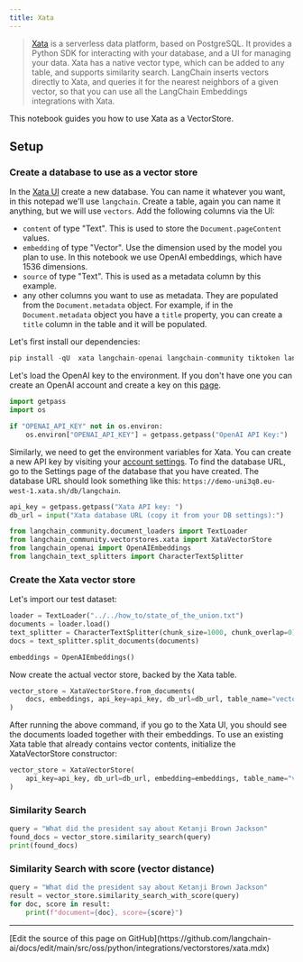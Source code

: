 ```yaml
---
title: Xata
---
```


> [Xata](https://xata.io) is a serverless data platform, based on PostgreSQL. It provides a Python SDK for interacting with your database, and a UI for managing your data.
> Xata has a native vector type, which can be added to any table, and supports similarity search. LangChain inserts vectors directly to Xata, and queries it for the nearest neighbors of a given vector, so that you can use all the LangChain Embeddings integrations with Xata.

This notebook guides you how to use Xata as a VectorStore.

## Setup

### Create a database to use as a vector store

In the [Xata UI](https://app.xata.io) create a new database. You can name it whatever you want, in this notepad we'll use `langchain`.
Create a table, again you can name it anything, but we will use `vectors`. Add the following columns via the UI:

* `content` of type "Text". This is used to store the `Document.pageContent` values.
* `embedding` of type "Vector". Use the dimension used by the model you plan to use. In this notebook we use OpenAI embeddings, which have 1536 dimensions.
* `source` of type "Text". This is used as a metadata column by this example.
* any other columns you want to use as metadata. They are populated from the `Document.metadata` object. For example, if in the `Document.metadata` object you have a `title` property, you can create a `title` column in the table and it will be populated.

Let's first install our dependencies:

```python
pip install -qU  xata langchain-openai langchain-community tiktoken langchain
```

Let's load the OpenAI key to the environment. If you don't have one you can create an OpenAI account and create a key on this [page](https://platform.openai.com/account/api-keys).

```python
import getpass
import os

if "OPENAI_API_KEY" not in os.environ:
    os.environ["OPENAI_API_KEY"] = getpass.getpass("OpenAI API Key:")
```

Similarly, we need to get the environment variables for Xata. You can create a new API key by visiting your [account settings](https://app.xata.io/settings). To find the database URL, go to the Settings page of the database that you have created. The database URL should look something like this: `https://demo-uni3q8.eu-west-1.xata.sh/db/langchain`.

```python
api_key = getpass.getpass("Xata API key: ")
db_url = input("Xata database URL (copy it from your DB settings):")
```

```python
from langchain_community.document_loaders import TextLoader
from langchain_community.vectorstores.xata import XataVectorStore
from langchain_openai import OpenAIEmbeddings
from langchain_text_splitters import CharacterTextSplitter
```

### Create the Xata vector store

Let's import our test dataset:

```python
loader = TextLoader("../../how_to/state_of_the_union.txt")
documents = loader.load()
text_splitter = CharacterTextSplitter(chunk_size=1000, chunk_overlap=0)
docs = text_splitter.split_documents(documents)

embeddings = OpenAIEmbeddings()
```

Now create the actual vector store, backed by the Xata table.

```python
vector_store = XataVectorStore.from_documents(
    docs, embeddings, api_key=api_key, db_url=db_url, table_name="vectors"
)
```

After running the above command, if you go to the Xata UI, you should see the documents loaded together with their embeddings.
To use an existing Xata table that already contains vector contents, initialize the XataVectorStore constructor:

```python
vector_store = XataVectorStore(
    api_key=api_key, db_url=db_url, embedding=embeddings, table_name="vectors"
)
```

### Similarity Search

```python
query = "What did the president say about Ketanji Brown Jackson"
found_docs = vector_store.similarity_search(query)
print(found_docs)
```

### Similarity Search with score (vector distance)

```python
query = "What did the president say about Ketanji Brown Jackson"
result = vector_store.similarity_search_with_score(query)
for doc, score in result:
    print(f"document={doc}, score={score}")
```

---

<Callout icon="pen-to-square" iconType="regular">
  [Edit the source of this page on GitHub](https://github.com/langchain-ai/docs/edit/main/src/oss/python/integrations/vectorstores/xata.mdx)
</Callout>
